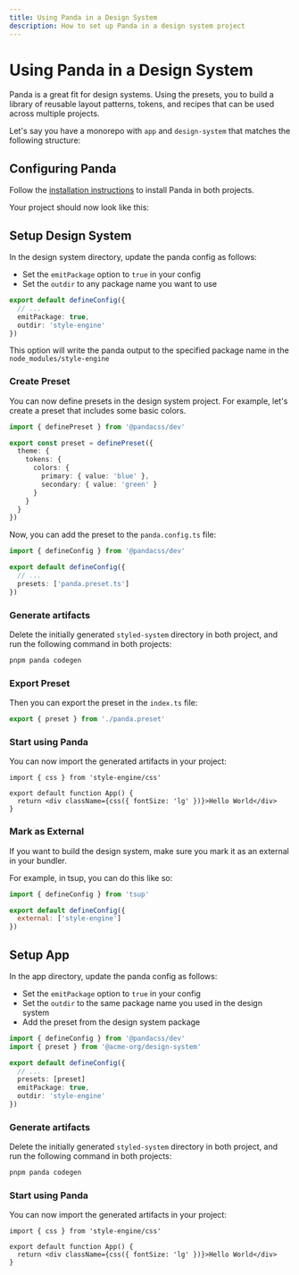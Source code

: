 ```yaml
---
title: Using Panda in a Design System
description: How to set up Panda in a design system project
---
```


# Using Panda in a Design System

Panda is a great fit for design systems. Using the presets, you to build a library of reusable layout patterns, tokens, and recipes that can be used across multiple projects.

Let's say you have a monorepo with `app` and `design-system` that matches the following structure:

<FileTree>
  <FileTree.Folder name="app" defaultOpen>
    <FileTree.File name="package.json" />
  </FileTree.Folder>
  <FileTree.Folder name="design-system" defaultOpen>
    <FileTree.File name="package.json" />
    <FileTree.File name="tsup.config.ts" />
  </FileTree.Folder>
</FileTree>

## Configuring Panda

Follow the [installation instructions](/docs) to install Panda in both projects.

Your project should now look like this:

<FileTree>
  <FileTree.Folder name="app" defaultOpen>
    <FileTree.File name="panda.config.ts" />
    <FileTree.File name="postcss.config.cjs" />
    <FileTree.File name="package.json" />
  </FileTree.Folder>
  <FileTree.Folder name="design-system" defaultOpen>
    <FileTree.File name="panda.config.ts" />
    <FileTree.File name="postcss.config.cjs" />
    <FileTree.File name="package.json" />
    <FileTree.File name="tsup.config.ts" />
  </FileTree.Folder>
</FileTree>

## Setup Design System

In the design system directory, update the panda config as follows:

- Set the `emitPackage` option to `true` in your config
- Set the `outdir` to any package name you want to use

```ts filename="design-system/panda.config.ts"
export default defineConfig({
  // ...
  emitPackage: true,
  outdir: 'style-engine'
})
```

This option will write the panda output to the specified package name in the `node_modules/style-engine`

### Create Preset

You can now define presets in the design system project. For example, let's create a preset that includes some basic colors.

```ts filename="design-system/src/panda.preset.ts"
import { definePreset } from '@pandacss/dev'

export const preset = definePreset({
  theme: {
    tokens: {
      colors: {
        primary: { value: 'blue' },
        secondary: { value: 'green' }
      }
    }
  }
})
```

Now, you can add the preset to the `panda.config.ts` file:

```ts filename="design-system/panda.config.ts"
import { defineConfig } from '@pandacss/dev'

export default defineConfig({
  // ...
  presets: ['panda.preset.ts']
})
```

### Generate artifacts

Delete the initially generated `styled-system` directory in both project, and run the following command in both projects:

```bash
pnpm panda codegen
```

### Export Preset

Then you can export the preset in the `index.ts` file:

```ts filename="design-system/src/index.ts"
export { preset } from './panda.preset'
```

### Start using Panda

You can now import the generated artifacts in your project:

```tsx filename="design-system/src/index.tsx"
import { css } from 'style-engine/css'

export default function App() {
  return <div className={css({ fontSize: 'lg' })}>Hello World</div>
}
```

### Mark as External

If you want to build the design system, make sure you mark it as an external in your bundler.

For example, in tsup, you can do this like so:

```js filename="design-system/tsup.config.ts"
import { defineConfig } from 'tsup'

export default defineConfig({
  external: ['style-engine']
})
```

## Setup App

In the app directory, update the panda config as follows:

- Set the `emitPackage` option to `true` in your config
- Set the `outdir` to the same package name you used in the design system
- Add the preset from the design system package

```ts filename="app/panda.config.ts"
import { defineConfig } from '@pandacss/dev'
import { preset } from '@acme-org/design-system'

export default defineConfig({
  // ...
  presets: [preset]
  emitPackage: true,
  outdir: 'style-engine'
})
```

### Generate artifacts

Delete the initially generated `styled-system` directory in both project, and run the following command in both projects:

```bash
pnpm panda codegen
```

### Start using Panda

You can now import the generated artifacts in your project:

```tsx filename="app/src/app.tsx"
import { css } from 'style-engine/css'

export default function App() {
  return <div className={css({ fontSize: 'lg' })}>Hello World</div>
}
```
